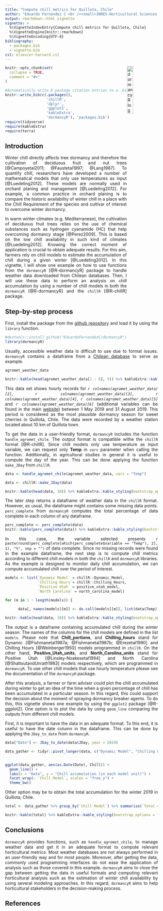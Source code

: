 ```yaml
---
title: "Compute chill metrics for Quillota, Chile"
author: "Eduardo Fernandez C <br /><small>INRES-Horticultural Sciences, University of Bonn, Auf dem Huegel 6, 53121 Bonn, Germany<small/>"
output: rmarkdown::html_vignette
vignette: >
  %\VignetteIndexEntry{Compute chill metrics for Quillota, Chile}
  %\VignetteEngine{knitr::rmarkdown}
  %\VignetteEncoding{UTF-8}
bibliography:
  - packages.bib
  - vignette.bib
csl: elsevier-harvard.csl
---
```

<style>
img {
display: block;
margin: 1!important;
padding: 0!important;
border: 0!important}
</style>

<img src = "dormancyR.png" alt = "dormancyR logo" align = "right" width = "20%" height = "20%"/>


<style>
body {
text-align: justify}
</style>

```r
knitr::opts_chunk$set(
  collapse = TRUE,
  comment = "#>"
)
```

```r
#Automatically write R package citation entries to a .bib file
knitr::write_bib(c(.packages(), 
                   'chillR',
                   'dplyr',
                   'ggplot2', 
                   'kableExtra',
                   'dormancyR'), 'packages.bib')
require(tidyverse)
require(kableExtra)
require(terra)
```

## Introduction

Winter chill directly affects tree dormancy and therefore the cultivation of deciduous fruit and nut trees [@Campoyetal2011; @Faustetal1997; @Lang1987]. To quantify chill, researchers have developed a number of mathematical models that only use temperatures as input [@Luedeling2012]. These models are normally used in orchard planing and management [@Luedeling2012]. For example, a common practice in orchard planing is to compare the historic availability of winter chill in a place with the Chill Requirement of the species and cultivar of interest to overcome winter dormancy.

In warm winter climates (e.g. Mediterranean), the cultivation of deciduous fruit trees relies on the use of chemical substances such as hydrogen cyanamide (HC) that help overcoming dormancy stage [@Perez2009]. This is based on the low chill availability in such kind of climates [@Luedeling2012]. Knowing the correct moment of application is crucial to obtain adequate results. For this aim, farmers rely on chill models to estimate the accumulation of chill during a given winter [@Luedeling2012]. In this vignette, I will show one example on how to use functions from the `dormancyR` [@R-dormancyR] package to handle weather data downloaded from Chilean databases. Then, I will use these data to perform an analysis on chill accumulation by using a number of chill models in both the `dormancyR` [@R-dormancyR] and the `chillR` [@R-chillR] package.

## Step-by-step process

First, install the package from the [github repository](<https://github.com/EduardoFernandezC/dormancyR>) and load it by using the `library` function.

```r
#devtools::install_github("EduardoFernandezC/dormancyR")
library(dormancyR)
```

Usually, accessible weather data is difficult to use due to format issues. `dormancyR` contains a dataframe from a [Chilean database](https://agrometeorologia.cl/) to serve as example.

```r
agromet_weather_data

```
```r
knitr::kable(head(agromet_weather_data[1 : 6], 5)) %>% kableExtra::kable_styling(bootstrap_options = "condensed")

```

This data set shows hourly records for *`r colnames(agromet_weather_data)[2]`*, *`r colnames(agromet_weather_data)[3]`*, *`r colnames(agromet_weather_data)[4]`*, *`r colnames(agromet_weather_data)[5]`* and *`r colnames(agromet_weather_data)[6]`* (additional variables can be found in the main [website](https://agrometeorologia.cl/)) between 1 May 2019 and 31 August 2019. This period is considered as the most plausible dormancy season for sweet cherries in Quillota, Chile. The data were recorded by a weather station located about 10 km of Quillota town.

To get the data in a user-friendly format, `dormancyR` includes the function `handle_agromet_chile`. The output format is compatible withe the `chillR` format [@R-chillR]. Since chill models only use temperature as input variable, we can request only **Temp** in `vars` parameter when calling the function. Additionally, in agricultural studies in general it is useful to compute the day of the year. This can be done applying the function `make_JDay` from `chillR`.

```r

data <- handle_agromet_chile(agromet_weather_data, vars = "Temp")

data <- chillR::make_JDay(data)

```
```r
knitr::kable(head(data, 10)) %>% kableExtra::kable_styling(bootstrap_options = "condensed")


```

The later step returns a dataframe of weather data in the `chillR` format. However, as usual, the dataframe might contains some missing data points. `perc_complete` from `dormancyR` computes the total percentage of data complete in each column of any dataframe.

```r
perc_complete <- perc_complete(data)
knitr::kable(perc_complete(data)) %>% kableExtra::kable_styling(bootstrap_options = "condensed")
```

In this case, the variable selected presents `r paste(round(perc_complete[which(perc_complete$variable == "Temp"), 2], 1), "%", sep = "")` of data complete. Since no missing records were found in the example dataframe, the next step is to compute chill metrics according to different chill models in both the `chillR` and `dormancyR` libraries. As the example is designed to monitor daily chill accumulation, we can compute accumulated chill over the period of interest. 

```r

models <- list(`Dynamic Model` = chillR::Dynamic_Model,
               `Chilling Hours`= chillR::Chilling_Hours,
               `Positive Utah` = positive_utah_model,
               `North Carolina` = north_carolina_model)

for (m in 1 : length(models)) {
  
      data[, names(models)[m]] <- do.call(models[[m]], list(data$Temp))}

```
```r
knitr::kable(head(data, 10)) %>% kableExtra::kable_styling(bootstrap_options = "condensed")
```

The output is a dataframe containing accumulated chill during the winter season. The names of the columns for the chill models are defined in the list `models`. Please note that **Chill_portions**, and **Chilling_hours** stand for Dynamic [@Fishmanetal1987a; @Fishmanetal1987b; @Erezetal1990] and Chilling Hours [@Weinberger1950] models programmed in `chillR`. On the other hand, **Positive_Utah_units**, and **North_Carolina_units** stand for Positive Utah [@Linsley-Noakesetal1994] and North Carolina [@ShaltoutandUnrath1983] models respectively, which are programmed in `dormancyR`. To use other chill models that use hourly temperature please see the documentation of the `dormancyR` package.

After this analysis, a farmer or farm adviser could plot the chill accumulated during winter to get an idea of the time when a given percentage of chill has been accumulated in a particular season. In this regard, this could support the decision about the moment of spraying dormancy breaker agents. To do this, this vignette shows one example by using the `ggplot2` package [@R-ggplot2]. One option is to plot the data by using `geom_line` comparing the outputs from different chill models.

First, it is important to have the data in an adequate format. To this end, it is useful to have the date column in the dataframe. This can be done by applying the `JDay_to_date` from `dormancyR`.


```r

data["Date"] <- JDay_to_date(data$JDay, year = 2019)

```
```r

data_gather <- tidyr::pivot_longer(data, c("Dynamic Model", "Chilling Hours", "Positive Utah", "North Carolina"), names_to = "Chill Model", values_to = "Chill")
  

ggplot(data_gather, aes(as.Date(Date), Chill)) +
  geom_line() +
  labs(x = "Date", y = "Chill accumulation (in each model unit)") +
  facet_wrap(~ `Chill Model`, scales = "free_y") +
  theme_bw()
```

Other option may be to obtain the total accumulation for the winter 2019 in Quillota, Chile.

```r
total <- data_gather %>% group_by(`Chill Model`) %>% summarise(`Total chill` = round(max(Chill), 1))

knitr::kable(total) %>% kableExtra::kable_styling(bootstrap_options = "condensed")


```

## Conclusions

`dormancyR` provides functions, such as `handle_agromet_chile`, to manage weather data and get it in an adequate format to compute relevant horticultural metrics. Most weather databases are not always performed in an user-friendly way and for most people. Moreover, after getting the data, commonly used programming interfaces do not ease the application of analysis such as those covered in this example. `dormancyR` aims to close the gap between getting the data in useful formats and computing relevant horticultural analysis such as the estimation of winter chill availability by using several modeling approaches. In this regard, `dormancyR` aims to help horticultural stakeholders in the decision-making process.

## References